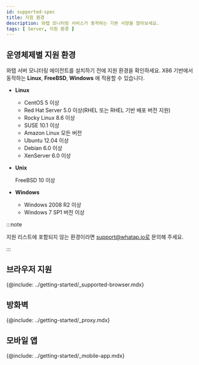 ```yaml
---
id: supported-spec
title: 지원 환경
description: 와탭 모니터링 서비스가 동작하는 기본 사양을 알아보세요.
tags: [ Server, 지원 환경 ]
---
```


## 운영체제별 지원 환경

와탭 서버 모니터링 에이전트를 설치하기 전에 지원 환경을 확인하세요. X86 기반에서 동작하는 **Linux**, **FreeBSD**, **Windows** 에 적용할 수 있습니다.

* **Linux**

  * CentOS 5 이상
  * Red Hat Server 5.0 이상(RHEL 또는 RHEL 기반 배포 버전 지원)
  * Rocky Linux 8.6 이상
  * SUSE 10.1 이상
  * Amazon Linux 모든 버전 
  * Ubuntu 12.04 이상
  * Debian 6.0 이상
  * XenServer 6.0 이상

* **Unix**

  FreeBSD 10 이상

* **Windows**

  * Windows 2008 R2 이상
  * Windows 7 SP1 버전 이상

:::note

지원 리스트에 포함되지 않는 환경이라면 support@whatap.io로 문의해 주세요.

:::

## 브라우저 지원

{@include: ../getting-started/_supported-browser.mdx}

## 방화벽

{@include: ../getting-started/_proxy.mdx} 

## 모바일 앱

{@include: ../getting-started/_mobile-app.mdx}  
